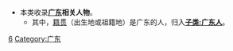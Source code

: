 {{Parent category}}
*本类收录'''[[广东|广东]]相关人物'''。
**其中，[[籍贯|籍贯]]（出生地或祖籍地）是广东的人，归入[[:分类:广东人|'''子类:广东人''']]。

[[Category:中国各省人物|6]]
[[Category:广东|Category:广东]]